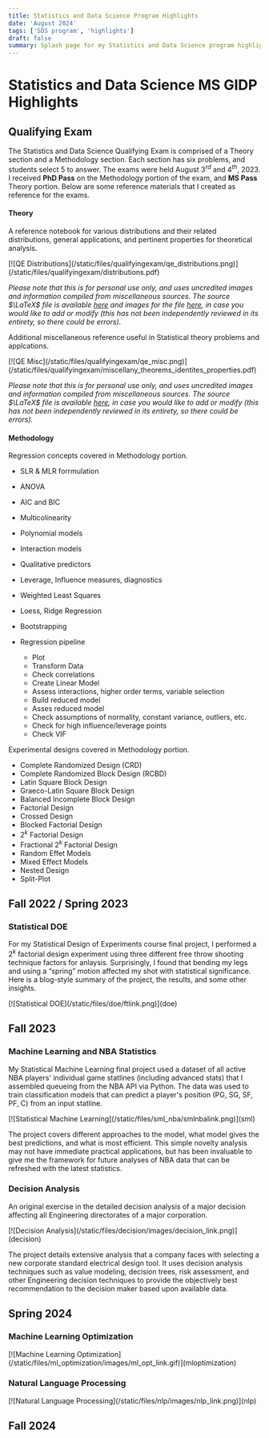 ```yaml
---
title: Statistics and Data Science Program Highlights
date: 'August 2024'
tags: ['SDS program', 'highlights']
draft: false
summary: Splash page for my Statistics and Data Science program highlight posts
---
```


# Statistics and Data Science MS GIDP Highlights

## Qualifying Exam

The Statistics and Data Science Qualifying Exam is comprised of a Theory section and a Methodology section.  Each section has six problems, and students select 5 to answer. The exams were held August $3^{rd}$ and $4^{th}$, 2023. I received **PhD Pass** on the Methodology portion of the exam, and **MS Pass** Theory portion.  Below are some reference materials that I created as reference for the exams.

#### Theory

A reference notebook for various distributions and their related distributions, general applications, and pertinent properties for theoretical analysis.

<div className="-mx-2 flex flex-wrap overflow-hidden xl:-mx-2">
[![QE Distributions](/static/files/qualifyingexam/qe_distributions.png)](/static/files/qualifyingexam/distributions.pdf)
</div>

*Please note that this is for personal use only, and uses uncredited images and information compiled from miscellaneous sources. The source $\LaTeX$ file is available [here](/static/files/qualifyingexam/distributions.tex) and images for the file [here](/static/files/qualifyingexam/images/), in case you would like to add or modify (this has not been independently reviewed in its entirety, so there could be errors).*

Additional miscellaneous reference useful in Statistical theory problems and applcations.

<div className="-mx-2 flex flex-wrap overflow-hidden xl:-mx-2">
[![QE Misc](/static/files/qualifyingexam/qe_misc.png)](/static/files/qualifyingexam/miscellany_theorems_identites_properties.pdf)
</div>


*Please note that this is for personal use only, and uses uncredited images and information compiled from miscellaneous sources. The source $\LaTeX$ file is available [here](/static/files/qualifyingexam/miscellany_theorems_identites_properties.tex), in case you would like to add or modify (this has not been independently reviewed in its entirety, so there could be errors).*

#### Methodology

Regression concepts covered in Methodology portion.

+ SLR & MLR forrmulation
+ ANOVA
+ AIC and BIC
+ Multicolinearity
+ Polynomial models
+ Interaction models
+ Qualitative predictors
+ Leverage, Influence measures, diagnostics
+ Weighted Least Squares
+ Loess, Ridge Regression
+ Bootstrapping

+ Regression pipeline
    + Plot
    + Transform Data
    + Check correlations
    + Create Linear Model
    + Assess interactions, higher order terms, variable selection
    + Build reduced model
    + Asses reduced model
    + Check assumptions of normality, constant variance, outliers, etc.
    + Check for high influence/leverage points
    + Check VIF


Experimental designs covered in Methodology portion.

+ Complete Randomized Design (CRD)
+ Complete Randomized Block Design (RCBD)
+ Latin Square Block Design
+ Graeco-Latin Square Block Design
+ Balanced Incomplete Block Design
+ Factorial Design
+ Crossed Design
+ Blocked Factorial Design
+ $2^k$ Factorial Design
+ Fractional $2^k$ Factorial Design
+ Random Effet Models
+ Mixed Effect Models
+ Nested Design
+ Split-Plot

## Fall 2022 / Spring 2023

### Statistical DOE

For my Statistical Design of Experiments course final project, I performed a $2^k$ factorial design experiment using three different free throw shooting technique factors for anlaysis. Surprisingly, I found that bending my legs and using a “spring” motion affected my shot with statistical significance.  Here is a blog-style summary of the project, the results, and some other insights.

<div className="-mx-2 flex flex-wrap overflow-hidden xl:-mx-2">
[![Statistical DOE](/static/files/doe/ftlink.png)](doe)
</div>

## Fall 2023

### Machine Learning and NBA Statistics

My Statistical Machine Learning final project used a dataset of all active NBA players' individual game statlines (including advanced stats) that I assembled queueing from the NBA API via Python. The data was used to train classification models that can predict a player's position (PG, SG, SF, PF, C) from an input statline. 

<div className="-mx-2 flex flex-wrap overflow-hidden xl:-mx-2">
[![Statistical Machine Learning](/static/files/sml_nba/smlnbalink.png)](sml)
</div>

The project covers different approaches to the model, what model gives the best predictions, and what is most efficient. This simple novelty analysis may not have immediate practical applications, but has been invaluable to give me the framework for future analyses of NBA data that can be refreshed with the latest statistics.

### Decision Analysis

An original exercise in the detailed decision analysis of a major decision affecting all Engineering directorates of a major corporation.

<div className="-mx-2 flex flex-wrap overflow-hidden xl:-mx-2">
[![Decision Analysis](/static/files/decision/images/decision_link.png)](decision)
</div>

The project details extensive analysis that a company faces with selecting a new corporate standard electrical design tool. It uses decision analysis techniques such as value modeling, decision trees, risk assessment, and other Engineering decision techniques to provide the objectively best recommendation to the decision maker based upon available data.

## Spring 2024

### Machine Learning Optimization

<div className="-mx-2 flex flex-wrap overflow-hidden xl:-mx-2">
[![Machine Learning Optimization](/static/files/ml_optimization/images/ml_opt_link.gif)](mloptimization)
</div>

### Natural Language Processing

<div className="-mx-2 flex flex-wrap overflow-hidden xl:-mx-2">
[![Natural Language Processing](/static/files/nlp/images/nlp_link.png)](nlp)
</div>

## Fall 2024
